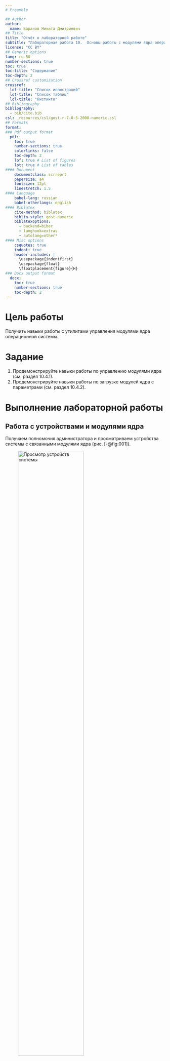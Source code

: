 ```yaml
---
# Preamble

## Author
author:
  name: Баранов Никита Дмитриевич
## Title
title: "Отчёт о лабораторной работе"
subtitle: "Лабораторная работа 10.  Основы работы с модулями ядра операционной системы"
license: "CC BY"
## Generic options
lang: ru-RU
number-sections: true
toc: true
toc-title: "Содержание"
toc-depth: 2
## Crossref customization
crossref:
  lof-title: "Список иллюстраций"
  lot-title: "Список таблиц"
  lol-title: "Листинги"
## Bibliography
bibliography:
  - bib/cite.bib
csl: _resources/csl/gost-r-7-0-5-2008-numeric.csl
## Formats
format:
### Pdf output format
  pdf:
    toc: true
    number-sections: true
    colorlinks: false
    toc-depth: 2
    lof: true # List of figures
    lot: true # List of tables
#### Document
    documentclass: scrreprt
    papersize: a4
    fontsize: 12pt
    linestretch: 1.5
#### Language
    babel-lang: russian
    babel-otherlangs: english
#### Biblatex
    cite-method: biblatex
    biblio-style: gost-numeric
    biblatexoptions:
      - backend=biber
      - langhook=extras
      - autolang=other*
#### Misc options
    csquotes: true
    indent: true
    header-includes: |
      \usepackage{indentfirst}
      \usepackage{float}
      \floatplacement{figure}{H}
### Docx output format
  docx:
    toc: true
    number-sections: true
    toc-depth: 2
---
```


# Цель работы

Получить навыки работы с утилитами управления модулями ядра операционной системы.


# Задание

1. Продемонстрируйте навыки работы по управлению модулями ядра (см. раздел 10.4.1).
2. Продемонстрируйте навыки работы по загрузке модулей ядра с параметрами (см.
раздел 10.4.2).

# Выполнение лабораторной работы

## Работа с устройствами и модулями ядра

Получаем полномочия администратора и просматриваем устройства системы с связанными модулями ядра (рис. [-@fig:001]).

![Просмотр устройств системы](image/1.png){#fig:001 width=70%}

**Информация об устройствах системы:**
- `06:01.1 IDE interface: Intel Corporation 82371AB/EB/MB PIIX4 IDE` - IDE контроллер с драйвером `ata_piix`
- `06:02.0 VGA compatible controller: VMware SVGA II Adapter` - видеоконтроллер VMware с драйвером `vmwgfx`
- `06:03.0 Ethernet controller: Intel Corporation 82540EM` - сетевой контроллер с драйвером `e1000`
- `06:04.0 System peripheral: VirtualBox Guest Service` - службы гостевой ОС VirtualBox с драйвером `vboxguest`
- `06:05.0 Multimedia audio controller: Intel Corporation 82801AA` - аудиоконтроллер с драйвером `snd_intel8x0`
- `06:06.0 USB controller: Apple Inc. KeyLarge/Intrepid USB` - USB контроллер с драйвером `ohci-pci`
- `06:07.0 Bridge: Intel Corporation 82371AB/EB/MB PIIX4 ACPI` - мост с драйвером `piix4_smbus`
- `06:08.0 USB controller: Intel Corporation 82801FB` - USB2 контроллер с драйвером `ehci-pci`
- `06:09.0 SATA controller: Intel Corporation 82801HM` - SATA контроллер с драйвером `ahci`

Просматриваем загруженные модули ядра (рис. [-@fig:001]).

![Просмотр загруженных модулей ядра](image/1.png){#fig:001 width=70%}

Проверяем наличие модуля ext4 и загружаем его (рис. [-@fig:002]).

![Проверка и загрузка модуля ext4](image/2.png){#fig:002 width=70%}

Просматриваем информацию о модуле ext4 (рис. [-@fig:002], [-@fig:003]).

![Информация о модуле ext4](image/2.png){#fig:002 width=70%}
![Детальная информация о модуле ext4](image/3.png){#fig:003 width=70%}

**Информация о модуле ext4:**
- `filename` - путь к файлу модуля
- `description` - описание: Fourth Extended Filesystem
- `author` - авторы файловой системы
- `license` - лицензия: GPL
- `depends` - зависимости: jbd2, mbcache
- `vermagic` - версия ядра, для которой скомпилирован модуль
- `alias` - псевдонимы модуля (поддержка ext3, ext2)

Пытаемся выгрузить модуль ext4 (рис. [-@fig:003]).

![Попытка выгрузки модуля ext4](image/3.png){#fig:003 width=70%}

**Реакция системы:** При попытке выгрузки модуля ext4 система сообщает, что модуль `crc32c_intel` используется, что препятствует выгрузке ext4. После нескольких попыток модуль удается выгрузить.

Пытаемся выгрузить модуль xfs (рис. [-@fig:003]).

![Попытка выгрузки модуля xfs](image/3.png){#fig:003 width=70%}

**Реакция системы:** Система сообщает об ошибке - модуль xfs используется и не может быть выгружен.

## Работа с модулем bluetooth

Проверяем и загружаем модуль bluetooth (рис. [-@fig:004]).

![Работа с модулем bluetooth](image/4.png){#fig:004 width=70%}

Просматриваем информацию о модуле bluetooth (рис. [-@fig:004]).

![Информация о модуле bluetooth](image/4.png){#fig:004 width=70%}

**Параметры модуля bluetooth:**
- `disable_esco` - отключение создания eSCO соединений (bool)
- `disable_ertm` - отключение расширенного режима повторной передачи (bool)
- `enable_ecred` - включение расширенного управления потоком кредитов (bool)

Выгружаем модуль bluetooth (рис. [-@fig:004]).

![Выгрузка модуля bluetooth](image/4.png){#fig:004 width=70%}

## Обновление ядра операционной системы

Проверяем текущую версию ядра и информацию о системе (рис. [-@fig:005], [-@fig:006]).

![Проверка версии ядра](image/5.png){#fig:005 width=70%}
![Информация о системе hostnamectl](image/6.png){#fig:006 width=70%}

Просматриваем список пакетов ядра и проверяем обновления (рис. [-@fig:005]).

![Проверка пакетов ядра и обновлений](image/5.png){#fig:005 width=70%}

**Результат проверки обновлений:** Система сообщает, что все пакеты уже обновлены и ничего не требуется делать.

# Выводы

Мы получили навыки работы с утилитами управления модулями ядра операционной системы.

# Список литературы{.unnumbered}

::: {#refs}
:::
